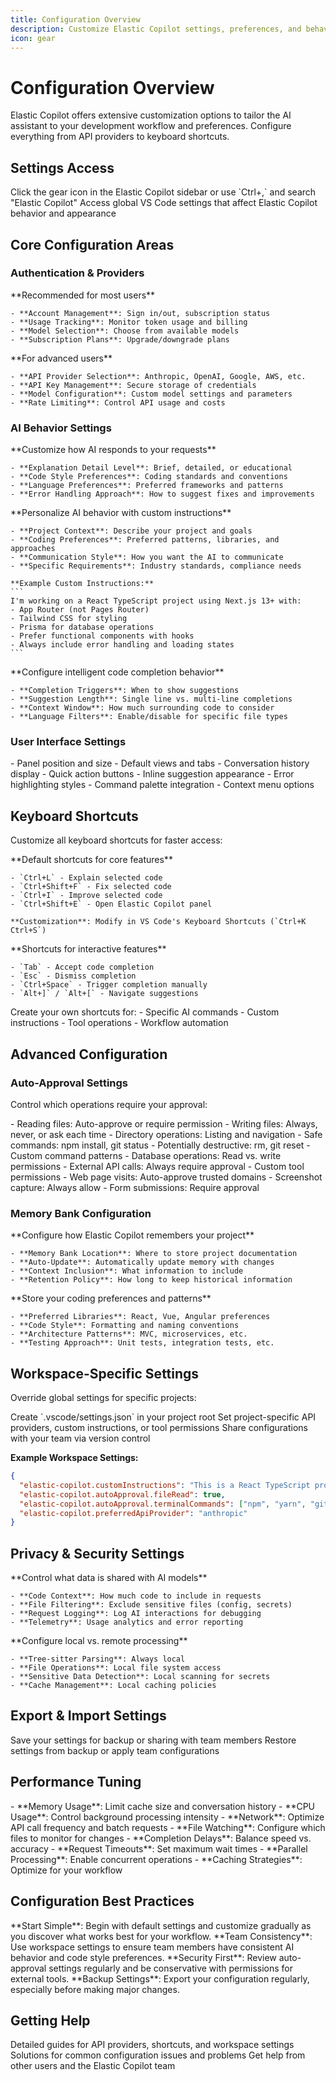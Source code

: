 ```yaml
---
title: Configuration Overview
description: Customize Elastic Copilot settings, preferences, and behavior
icon: gear
---
```


# Configuration Overview

Elastic Copilot offers extensive customization options to tailor the AI assistant to your development workflow and preferences. Configure everything from API providers to keyboard shortcuts.

## Settings Access

<CardGroup cols={2}>
  <Card title="Extension Settings" icon="gear">
    Click the gear icon in the Elastic Copilot sidebar or use `Ctrl+,` and search "Elastic Copilot"
  </Card>
  <Card title="VS Code Settings" icon="settings">
    Access global VS Code settings that affect Elastic Copilot behavior and appearance
  </Card>
</CardGroup>

## Core Configuration Areas

### Authentication & Providers

<Tabs>
  <Tab title="Subscription Mode">
    **Recommended for most users**
    
    - **Account Management**: Sign in/out, subscription status
    - **Usage Tracking**: Monitor token usage and billing
    - **Model Selection**: Choose from available models
    - **Subscription Plans**: Upgrade/downgrade plans
  </Tab>
  
  <Tab title="Direct Provider Mode">
    **For advanced users**
    
    - **API Provider Selection**: Anthropic, OpenAI, Google, AWS, etc.
    - **API Key Management**: Secure storage of credentials
    - **Model Configuration**: Custom model settings and parameters
    - **Rate Limiting**: Control API usage and costs
  </Tab>
</Tabs>

### AI Behavior Settings

<AccordionGroup>
  <Accordion title="Response Style">
    **Customize how AI responds to your requests**
    
    - **Explanation Detail Level**: Brief, detailed, or educational
    - **Code Style Preferences**: Coding standards and conventions
    - **Language Preferences**: Preferred frameworks and patterns
    - **Error Handling Approach**: How to suggest fixes and improvements
  </Accordion>
  
  <Accordion title="Custom Instructions">
    **Personalize AI behavior with custom instructions**
    
    - **Project Context**: Describe your project and goals
    - **Coding Preferences**: Preferred patterns, libraries, and approaches
    - **Communication Style**: How you want the AI to communicate
    - **Specific Requirements**: Industry standards, compliance needs
    
    **Example Custom Instructions:**
    ```
    I'm working on a React TypeScript project using Next.js 13+ with:
    - App Router (not Pages Router)
    - Tailwind CSS for styling
    - Prisma for database operations
    - Prefer functional components with hooks
    - Always include error handling and loading states
    ```
  </Accordion>
  
  <Accordion title="Code Completion">
    **Configure intelligent code completion behavior**
    
    - **Completion Triggers**: When to show suggestions
    - **Suggestion Length**: Single line vs. multi-line completions
    - **Context Window**: How much surrounding code to consider
    - **Language Filters**: Enable/disable for specific file types
  </Accordion>
</AccordionGroup>

### User Interface Settings

<CardGroup cols={2}>
  <Card title="Sidebar Configuration" icon="sidebar">
    - Panel position and size
    - Default views and tabs
    - Conversation history display
    - Quick action buttons
  </Card>
  <Card title="Editor Integration" icon="code">
    - Inline suggestion appearance
    - Error highlighting styles
    - Command palette integration
    - Context menu options
  </Card>
</CardGroup>

## Keyboard Shortcuts

Customize all keyboard shortcuts for faster access:

<AccordionGroup>
  <Accordion title="AI Commands">
    **Default shortcuts for core features**
    
    - `Ctrl+L` - Explain selected code
    - `Ctrl+Shift+F` - Fix selected code
    - `Ctrl+I` - Improve selected code
    - `Ctrl+Shift+E` - Open Elastic Copilot panel
    
    **Customization**: Modify in VS Code's Keyboard Shortcuts (`Ctrl+K Ctrl+S`)
  </Accordion>
  
  <Accordion title="Chat & Completion">
    **Shortcuts for interactive features**
    
    - `Tab` - Accept code completion
    - `Esc` - Dismiss completion
    - `Ctrl+Space` - Trigger completion manually
    - `Alt+]` / `Alt+[` - Navigate suggestions
  </Accordion>
  
  <Accordion title="Custom Shortcuts">
    Create your own shortcuts for:
    - Specific AI commands
    - Custom instructions
    - Tool operations
    - Workflow automation
  </Accordion>
</AccordionGroup>

## Advanced Configuration

### Auto-Approval Settings

Control which operations require your approval:

<CardGroup cols={2}>
  <Card title="File Operations" icon="file">
    - Reading files: Auto-approve or require permission
    - Writing files: Always, never, or ask each time
    - Directory operations: Listing and navigation
  </Card>
  <Card title="Terminal Commands" icon="terminal">
    - Safe commands: npm install, git status
    - Potentially destructive: rm, git reset
    - Custom command patterns
  </Card>
  <Card title="MCP Tools" icon="puzzle-piece">
    - Database operations: Read vs. write permissions
    - External API calls: Always require approval
    - Custom tool permissions
  </Card>
  <Card title="Browser Automation" icon="globe">
    - Web page visits: Auto-approve trusted domains
    - Screenshot capture: Always allow
    - Form submissions: Require approval
  </Card>
</CardGroup>

### Memory Bank Configuration

<AccordionGroup>
  <Accordion title="Project Memory">
    **Configure how Elastic Copilot remembers your project**
    
    - **Memory Bank Location**: Where to store project documentation
    - **Auto-Update**: Automatically update memory with changes
    - **Context Inclusion**: What information to include
    - **Retention Policy**: How long to keep historical information
  </Accordion>
  
  <Accordion title="Personal Preferences">
    **Store your coding preferences and patterns**
    
    - **Preferred Libraries**: React, Vue, Angular preferences
    - **Code Style**: Formatting and naming conventions
    - **Architecture Patterns**: MVC, microservices, etc.
    - **Testing Approach**: Unit tests, integration tests, etc.
  </Accordion>
</AccordionGroup>

## Workspace-Specific Settings

Override global settings for specific projects:

<Steps>
  <Step title="Create Workspace Settings">
    Create `.vscode/settings.json` in your project root
  </Step>
  <Step title="Configure Project Preferences">
    Set project-specific API providers, custom instructions, or tool permissions
  </Step>
  <Step title="Team Sharing">
    Share configurations with your team via version control
  </Step>
</Steps>

**Example Workspace Settings:**
```json
{
  "elastic-copilot.customInstructions": "This is a React TypeScript project. Use modern hooks and functional components.",
  "elastic-copilot.autoApproval.fileRead": true,
  "elastic-copilot.autoApproval.terminalCommands": ["npm", "yarn", "git status"],
  "elastic-copilot.preferredApiProvider": "anthropic"
}
```

## Privacy & Security Settings

<AccordionGroup>
  <Accordion title="Data Sharing">
    **Control what data is shared with AI models**
    
    - **Code Context**: How much code to include in requests
    - **File Filtering**: Exclude sensitive files (config, secrets)
    - **Request Logging**: Log AI interactions for debugging
    - **Telemetry**: Usage analytics and error reporting
  </Accordion>
  
  <Accordion title="Local Processing">
    **Configure local vs. remote processing**
    
    - **Tree-sitter Parsing**: Always local
    - **File Operations**: Local file system access
    - **Sensitive Data Detection**: Local scanning for secrets
    - **Cache Management**: Local caching policies
  </Accordion>
</AccordionGroup>

## Export & Import Settings

<CardGroup cols={2}>
  <Card title="Export Configuration" icon="download">
    Save your settings for backup or sharing with team members
  </Card>
  <Card title="Import Configuration" icon="upload">
    Restore settings from backup or apply team configurations
  </Card>
</CardGroup>

## Performance Tuning

<AccordionGroup>
  <Accordion title="Resource Management">
    - **Memory Usage**: Limit cache size and conversation history
    - **CPU Usage**: Control background processing intensity
    - **Network**: Optimize API call frequency and batch requests
    - **File Watching**: Configure which files to monitor for changes
  </Accordion>
  
  <Accordion title="Response Times">
    - **Completion Delays**: Balance speed vs. accuracy
    - **Request Timeouts**: Set maximum wait times
    - **Parallel Processing**: Enable concurrent operations
    - **Caching Strategies**: Optimize for your workflow
  </Accordion>
</AccordionGroup>

## Configuration Best Practices

<Tip>
  **Start Simple**: Begin with default settings and customize gradually as you discover what works best for your workflow.
</Tip>

<Tip>
  **Team Consistency**: Use workspace settings to ensure team members have consistent AI behavior and code style preferences.
</Tip>

<Tip>
  **Security First**: Review auto-approval settings regularly and be conservative with permissions for external tools.
</Tip>

<Tip>
  **Backup Settings**: Export your configuration regularly, especially before making major changes.
</Tip>

## Getting Help

<CardGroup cols={1}>
  <Card title="Specific Settings" icon="gear" href="/configuration/api-providers">
    Detailed guides for API providers, shortcuts, and workspace settings
  </Card>
  <Card title="Troubleshooting" icon="life-ring" href="/support/troubleshooting">
    Solutions for common configuration issues and problems
  </Card>
  <Card title="Community" icon="users" href="mailto:support@elasticapp.io">
    Get help from other users and the Elastic Copilot team
  </Card>
</CardGroup> 